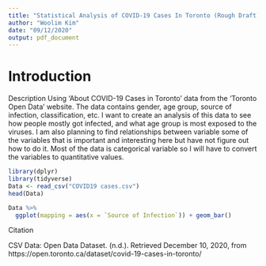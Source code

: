 ---
title: "Statistical Analysis of COVID-19 Cases In Toronto (Rough Draft)"
author: "Woolim Kim"
date: "09/12/2020"
output: pdf_document
---

# Introduction
Description
Using ‘About COVID-19 Cases in Toronto’ data from the ‘Toronto Open Data’ website. The data contains gender, age group, source of infection, classification, etc. I want to create an analysis of this data to see how people mostly got infected, and what age group is most exposed to the viruses. I am also planning to find relationships between variable some of the variables that is important and interesting here but have not figure out how to do it. Most of the data is categorical variable so I will have to convert the variables to quantitative values.

```{r setup, include=TRUE, message=FALSE, warning=FALSE}
library(dplyr)
library(tidyverse)
Data <- read_csv("COVID19 cases.csv")
head(Data)
```


```{r, include=TRUE, message=FALSE, warning=FALSE}


Data %>%
  ggplot(mapping = aes(x = `Source of Infection`)) + geom_bar()

```

Citation

CSV Data:
Open Data Dataset. (n.d.). Retrieved December 10, 2020, from https://open.toronto.ca/dataset/covid-19-cases-in-toronto/


